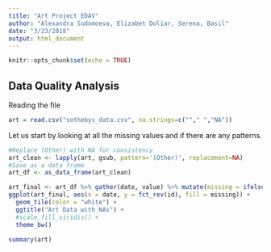 ```yaml
---
title: "Art Project EDAV"
author: "Alexandra Sudomoeva, Elizabet Doliar, Serena, Basil"
date: "3/23/2018"
output: html_document
---
```


```r
knitr::opts_chunk$set(echo = TRUE)
```

## Data Quality Analysis

 Reading the file

```r
art = read.csv("sothebys_data.csv", na.strings=c(""," ","NA"))
```

Let us start by looking at all the missing values and if there are any patterns.

```r
#Replace (Other) with NA for consistency
art_clean <- lapply(art, gsub, pattern='(Other)', replacement=NA)
#Save as a data frame
art_df <- as_data_frame(art_clean)

art_final <- art_df %>% gather(date, value) %>% mutate(missing = ifelse(is.na(value), "yes", "no"))
ggplot(art_final, aes(x = date, y = fct_rev(id), fill = missing)) +
  geom_tile(color = "white") +
  ggtitle("Art Data with NAs") +
  #scale_fill_viridis() +
  theme_bw()
```

```r
summary(art)
```
